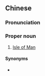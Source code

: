 ==Chinese==
{{zh-forms|s=马恩岛|type=21|gloss=-}}

===Pronunciation===
{{zh-pron
|m=Mǎ'ēndǎo
|c=maa5 jan1 dou2
|cat=pn
}}

===Proper noun===
{{zh-proper noun}}

# {{lb|zh|Mainland Chinese}} [[Isle of Man]]

====Synonyms====
* {{qualifier|Taiwan}} {{zh-l|曼島}}